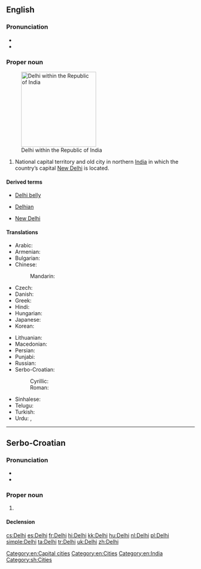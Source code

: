 ==English==
{{wikipedia}}

===Pronunciation===
* {{IPA|/ˈdɛli/}}
* {{rhymes|ɛli}}

===Proper noun===
{{en-proper noun}}
[[Image:National Capital Territory of Delhi in India (special marker) (disputed hatched).svg|thumb|right|200px|Delhi within the Republic of India]]

# National capital territory and old city in northern [[India]] in which the country’s capital [[New Delhi]] is located.

====Derived terms====
{{rel-top3|Terms derived from ''Delhi''}}
* [[Delhi belly]]
{{rel-mid3}}
* [[Delhian]]
{{rel-mid3}}
* [[New Delhi]]
{{rel-bottom}}

====Translations====
{{trans-top|National capital territory and old city in northern India}}
* Arabic: {{t-|ar|دلهي|f|tr=dilhii}}
* Armenian: {{t-|hy|Դելի|tr=Deli}}
* Bulgarian: {{t-|bg|Делхи|tr=Délχi}}
* Chinese:
*: Mandarin: {{t|cmn|德里|tr=Délǐ|sc=Hani}}
* Czech: {{t+|cs|Dillí|n}}
* Danish: {{t-|da|Delhi}}
* Greek: {{t-|el|Δελχί|n|tr=Delhí}}
* Hindi: {{t+|hi|दिल्ली|f|tr=dillī}}
* Hungarian: {{t+|hu|Delhi}}
* Japanese: {{t-|ja|デリー|tr=Derī}}
* Korean: {{t-|ko|델리|tr=Delli|sc=Kore}}
{{trans-mid}}
* Lithuanian: {{t-|lt|Delis|m}}
* Macedonian: {{t-|mk|Делхи|n|tr=Délhi}}
* Persian: {{t-|fa|دهلی|tr=Dehli|sc=fa-Arab}}
* Punjabi: {{t-|pa|ਦਿੱਲੀ|tr=Dillī}}
* Russian: {{t-|ru|Дели|m|tr=Dɛ́li}}
* Serbo-Croatian:
*: Cyrillic: {{t-|sh|Делхи|m}}
*: Roman: {{t-|sh|Delhi|m}}
* Sinhalese: {{t-|si|දිල්ලිය|tr=dilliya|sc=Sinh}}
* Telugu: {{t+|te|ఢిల్లీ}}
* Turkish: {{t+|tr|Delhi}}
* Urdu: {{t-|ur|دلّی|f|tr=dillī}}, {{t-|ur|دہلی|f|tr=dehlī|sc=ur-Arab}}
{{trans-bottom}}

[[Category:en:Capital cities]]
[[Category:en:Cities]]
[[Category:en:India]]

----

==Serbo-Croatian==
{{wikipedia|lang=sh}}

===Pronunciation===
* {{IPA|/dêlxi/|lang=sh}}
* {{hyphenation|Del|hi}}

===Proper noun===
{{sh-proper noun|g=m|head=Dȅlhi|r|Делхи|Де̏лхи}}

# {{l/en|Delhi}}

====Declension====
{{sh-decl-noun-unc
|Delhi
|Delhija
|Delhiju
|Delhi
|Delhi
|Delhiju
|Delhijem
}}

[[Category:sh:Cities]]

[[cs:Delhi]]
[[es:Delhi]]
[[fr:Delhi]]
[[hi:Delhi]]
[[kk:Delhi]]
[[hu:Delhi]]
[[nl:Delhi]]
[[pl:Delhi]]
[[simple:Delhi]]
[[ta:Delhi]]
[[tr:Delhi]]
[[uk:Delhi]]
[[zh:Delhi]]